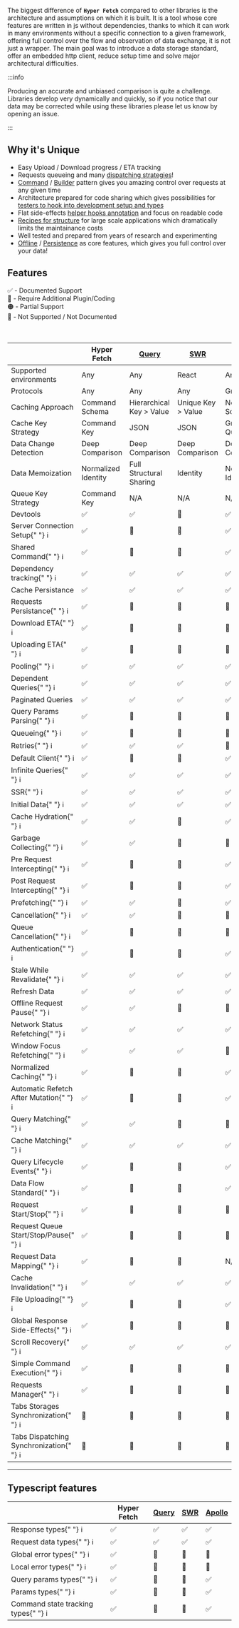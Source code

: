 
The biggest difference of **`Hyper Fetch`** compared to other libraries is the architecture and assumptions on which it
is built. It is a tool whose core features are written in js without dependencies, thanks to which it can work in many
environments without a specific connection to a given framework, offering full control over the flow and observation of
data exchange, it is not just a wrapper. The main goal was to introduce a data storage standard, offer an embedded http
client, reduce setup time and solve major architectural difficulties.

:::info

Producing an accurate and unbiased comparison is quite a challenge. Libraries develop very dynamically and quickly, so
if you notice that our data may be corrected while using these libraries please let us know by opening an issue.

:::

## Why it's Unique

- Easy Upload / Download progress / ETA tracking
- Requests queueing and many [dispatching strategies](/docs/Architecture/Dispatcher#dispatching-modes)!
- [Command](/docs/Architecture/Command) / [Builder](/docs/Architecture/Builder) pattern gives you amazing control over
  requests at any given time
- Architecture prepared for code sharing which gives possibilities for
  [testers to hook into development setup and types](/docs/Getting%20Started/Testing)
- Flat side-effects [helper hooks annotation](/docs/React/Overview#helper-hooks) and focus on readable code
- [Recipes for structure](/docs/Getting%20Started/Development#structure) for large scale applications which dramatically
  limits the maintainance costs
- Well tested and prepared from years of research and experimenting
- [Offline](/guides/Advanced/Offline) / [Persistence](/guides/Advanced/Persistence) as core features, which gives you
  full control over your data!

## Features

<div>✅ - Documented Support</div>
<div>🔵 - Require Additional Plugin/Coding</div>
<div>🟠 - Partial Support</div>
<div>🔴 - Not Supported / Not Documented</div>

<br />
<br />

<div className="comparison-table">
  <table>
    <thead>
      <tr>
        <th></th>
        <th>Hyper Fetch</th>
        <th>
          <a href="https://tanstack.com/query/v4/?from=reactQueryV3&original=https://react-query-v3.tanstack.com/">
            Query
          </a>
        </th>
        <th>
          <a href="https://swr.vercel.app/">SWR</a>
        </th>
        <th>
          <a href="https://www.apollographql.com/docs/react/">Apollo</a>
        </th>
      </tr>
    </thead>
    <tbody>
      <tr>
        <td>Supported environments</td>
        <td>Any</td>
        <td>Any</td>
        <td>React</td>
        <td>Any</td>
      </tr>
      <tr>
        <td>Protocols</td>
        <td>Any</td>
        <td>Any</td>
        <td>Any</td>
        <td>GraphQL</td>
      </tr>
      <tr>
        <td>Caching Approach</td>
        <td>Command Schema</td>
        <td>Hierarchical Key > Value</td>
        <td>Unique Key > Value</td>
        <td>Normalized Schema</td>
      </tr>
      <tr>
        <td>Cache Key Strategy</td>
        <td>Command Key</td>
        <td>JSON</td>
        <td>JSON</td>
        <td>GraphQL Query</td>
      </tr>
      <tr>
        <td>Data Change Detection</td>
        <td>Deep Comparison</td>
        <td>Deep Comparison</td>
        <td>Deep Comparison</td>
        <td>Deep Comparison</td>
      </tr>
      <tr>
        <td>Data Memoization</td>
        <td>Normalized Identity</td>
        <td>Full Structural Sharing</td>
        <td>Identity</td>
        <td>Normalized Identity</td>
      </tr>
      <tr>
        <td>Queue Key Strategy</td>
        <td>Command Key</td>
        <td>N/A</td>
        <td>N/A</td>
        <td>N/A</td>
      </tr>
      <tr>
        <td>Devtools</td>
        <td>✅</td>
        <td>✅</td>
        <td>🔵</td>
        <td>✅</td>
      </tr>
      <tr>
        <td>
          Server Connection Setup{" "}
          <Tippy content="Being able to prepare global setup for server connection">
            <span>ℹ️</span>
          </Tippy>
        </td>
        <td>✅</td>
        <td>🔵</td>
        <td>🔵</td>
        <td>✅</td>
      </tr>
      <tr>
        <td>
          Shared Command{" "}
          <Tippy content="Being able to prepare commands to be reused in the application">
            <span>ℹ️</span>
          </Tippy>
        </td>
        <td>✅</td>
        <td>🔵</td>
        <td>🔵</td>
        <td>✅</td>
      </tr>
      <tr>
        <td>
          Dependency tracking{" "}
          <Tippy content="It allows to limit rerendering only to the dependent key changes">
            <span>ℹ️</span>
          </Tippy>
        </td>
        <td>✅</td>
        <td>✅</td>
        <td>✅</td>
        <td>✅</td>
      </tr>
      <tr>
        <td>Cache Persistance</td>
        <td>✅</td>
        <td>✅</td>
        <td>✅</td>
        <td>✅</td>
      </tr>
      <tr>
        <td>
          Requests Persistance{" "}
          <Tippy content="Possibility to keep data prepared for request in persistent storage and resend it on new session">
            <span>ℹ️</span>
          </Tippy>
        </td>
        <td>✅</td>
        <td>🔴</td>
        <td>🔴</td>
        <td>🔴</td>
      </tr>
      <tr>
        <td>
          Download ETA{" "}
          <Tippy content="Tracking of the download progress to being able to access size left and time ETA">
            <span>ℹ️</span>
          </Tippy>
        </td>
        <td>✅ </td>
        <td>🔵</td>
        <td>🔵</td>
        <td>🔵</td>
      </tr>
      <tr>
        <td>
          Uploading ETA{" "}
          <Tippy content="Tracking of the upload progress to being able to access size left and time ETA">
            <span>ℹ️</span>
          </Tippy>
        </td>
        <td>✅</td>
        <td>🔵</td>
        <td>🔵</td>
        <td>🔵</td>
      </tr>
      <tr>
        <td>
          Pooling{" "}
          <Tippy content="Fetch new data at interval">
            <span>ℹ️</span>
          </Tippy>
        </td>
        <td>✅</td>
        <td>✅</td>
        <td>✅</td>
        <td>✅</td>
      </tr>
      <tr>
        <td>
          Dependent Queries{" "}
          <Tippy content="Being able to hold on one request until another is finished">
            <span>ℹ️</span>
          </Tippy>
        </td>
        <td>✅</td>
        <td>✅</td>
        <td>✅</td>
        <td>✅</td>
      </tr>
      <tr>
        <td>Paginated Queries</td>
        <td>✅</td>
        <td>✅</td>
        <td>✅</td>
        <td>✅</td>
      </tr>
      <tr>
        <td>
          Query Params Parsing{" "}
          <Tippy content="Built-in query parsing from object or string">
            <span>ℹ️</span>
          </Tippy>
        </td>
        <td>✅</td>
        <td>🔵</td>
        <td>🔵</td>
        <td>🔵</td>
      </tr>
      <tr>
        <td>
          Queueing{" "}
          <Tippy content="Allows to group requests in queues and control sending process">
            <span>ℹ️</span>
          </Tippy>
        </td>
        <td>✅</td>
        <td>🔴</td>
        <td>🔴</td>
        <td>🔴</td>
      </tr>
      <tr>
        <td>
          Retries{" "}
          <Tippy content="When request fails try again to trigger it">
            <span>ℹ️</span>
          </Tippy>
        </td>
        <td>✅</td>
        <td>✅</td>
        <td>✅</td>
        <td>🔵</td>
      </tr>
      <tr>
        <td>
          Default Client{" "}
          <Tippy content="Library includes prepared client for requesting">
            <span>ℹ️</span>
          </Tippy>
        </td>
        <td>✅</td>
        <td>🔴</td>
        <td>🔴</td>
        <td>✅</td>
      </tr>
      <tr>
        <td>
          Infinite Queries{" "}
          <Tippy content="When we want to dynamicaly 'load more' content on the list">
            <span>ℹ️</span>
          </Tippy>
        </td>
        <td>✅</td>
        <td>✅</td>
        <td>✅</td>
        <td>✅</td>
      </tr>
      <tr>
        <td>
          SSR{" "}
          <Tippy content="Server Side Rendering">
            <span>ℹ️</span>
          </Tippy>
        </td>
        <td>✅</td>
        <td>✅</td>
        <td>✅</td>
        <td>✅</td>
      </tr>
      <tr>
        <td>
          Initial Data{" "}
          <Tippy content="Initialize with prepared placeholder data">
            <span>ℹ️</span>
          </Tippy>
        </td>
        <td>✅</td>
        <td>✅</td>
        <td>✅</td>
        <td>✅</td>
      </tr>
      <tr>
        <td>
          Cache Hydration{" "}
          <Tippy content="Allows to hydrate cache storage with data from other sources">
            <span>ℹ️</span>
          </Tippy>
        </td>
        <td>✅ </td>
        <td>✅ </td>
        <td>🔴</td>
        <td>✅</td>
      </tr>
      <tr>
        <td>
          Garbage Collecting{" "}
          <Tippy content="Stale data gets removed from memory">
            <span>ℹ️</span>
          </Tippy>
        </td>
        <td>✅</td>
        <td>✅</td>
        <td>🔴</td>
        <td>🔴</td>
      </tr>
      <tr>
        <td>
          Pre Request Intercepting{" "}
          <Tippy content="Intercept and modify every request before being triggered">
            <span>ℹ️</span>
          </Tippy>
        </td>
        <td>✅</td>
        <td>🔵</td>
        <td>🔵</td>
        <td>✅</td>
      </tr>
      <tr>
        <td>
          Post Request Intercepting{" "}
          <Tippy content="Intercept and modify every response before being saved and emitted">
            <span>ℹ️</span>
          </Tippy>
        </td>
        <td>✅</td>
        <td>🔵</td>
        <td>🔵</td>
        <td>✅</td>
      </tr>
      <tr>
        <td>
          Prefetching{" "}
          <Tippy content="Prefetch your data before your components being mounted">
            <span>ℹ️</span>
          </Tippy>
        </td>
        <td>✅</td>
        <td>✅</td>
        <td>🔵</td>
        <td>✅</td>
      </tr>
      <tr>
        <td>
          Cancellation{" "}
          <Tippy content="Cancel ongoing request">
            <span>ℹ️</span>
          </Tippy>
        </td>
        <td>✅</td>
        <td>✅</td>
        <td>🔴</td>
        <td>🔴</td>
      </tr>
      <tr>
        <td>
          Queue Cancellation{" "}
          <Tippy content="Cancel group of ongoing requests by their queue key">
            <span>ℹ️</span>
          </Tippy>
        </td>
        <td>✅</td>
        <td>🔴</td>
        <td>🔴</td>
        <td>🔴</td>
      </tr>
      <tr>
        <td>
          Authentication{" "}
          <Tippy content="Has built-in solutions for authentication like intercepting and possibilities to turn on/off">
            <span>ℹ️</span>
          </Tippy>
        </td>
        <td>✅</td>
        <td>🔵</td>
        <td>🔵</td>
        <td>✅</td>
      </tr>
      <tr>
        <td>
          Stale While Revalidate{" "}
          <Tippy content="Load cache data and refresh it in background">
            <span>ℹ️</span>
          </Tippy>
        </td>
        <td>✅</td>
        <td>✅</td>
        <td>✅</td>
        <td>✅</td>
      </tr>
      <tr>
        <td>Refresh Data</td>
        <td>✅</td>
        <td>✅</td>
        <td>✅</td>
        <td>✅</td>
      </tr>
      <tr>
        <td>
          Offline Request Pause{" "}
          <Tippy content="When app goes offline, it waits until connection is back and retries paused requests">
            <span>ℹ️</span>
          </Tippy>
        </td>
        <td>✅</td>
        <td>✅</td>
        <td>🔴</td>
        <td>🔴</td>
      </tr>
      <tr>
        <td>
          Network Status Refetching{" "}
          <Tippy content="Trigger refetch when your app goes online">
            <span>ℹ️</span>
          </Tippy>
        </td>
        <td>✅</td>
        <td>✅</td>
        <td>✅</td>
        <td>✅</td>
      </tr>
      <tr>
        <td>
          Window Focus Refetching{" "}
          <Tippy content="Trigger refetch when you switch tabs or windows">
            <span>ℹ️</span>
          </Tippy>
        </td>
        <td>✅</td>
        <td>✅</td>
        <td>✅</td>
        <td>🔴</td>
      </tr>
      <tr>
        <td>
          Normalized Caching{" "}
          <Tippy content="Storing cached data in flat architecture to prevent duplication">
            <span>ℹ️</span>
          </Tippy>
        </td>
        <td>✅</td>
        <td>🔴</td>
        <td>🔴</td>
        <td>✅</td>
      </tr>
      <tr>
        <td>
          Automatic Refetch After Mutation{" "}
          <Tippy content="Refresh cache data once you post mutation request">
            <span>ℹ️</span>
          </Tippy>
        </td>
        <td>✅</td>
        <td>🔵</td>
        <td>🔵</td>
        <td>✅</td>
      </tr>
      <tr>
        <td>
          Query Matching{" "}
          <Tippy content="Make operations on queued queries by their keys - you can cancel, stop or delete them from queue.">
            <span>ℹ️</span>
          </Tippy>
        </td>
        <td>✅</td>
        <td>✅</td>
        <td>🔴</td>
        <td>🔴</td>
      </tr>
      <tr>
        <td>
          Cache Matching{" "}
          <Tippy content="Make operations on queries by their keys. Refetch groups of requests with partial names/regex or full keys.">
            <span>ℹ️</span>
          </Tippy>
        </td>
        <td>✅</td>
        <td>✅</td>
        <td>✅</td>
        <td>✅</td>
      </tr>
      <tr>
        <td>
          Query Lifecycle Events{" "}
          <Tippy content="Receive every lifecycle response from any requests. Request start, progress, response start, sucess, error, finished.">
            <span>ℹ️</span>
          </Tippy>
        </td>
        <td>✅</td>
        <td>🔴</td>
        <td>🔴</td>
        <td>✅</td>
      </tr>
      <tr>
        <td>
          Data Flow Standard{" "}
          <Tippy content="Having a standard for data exchange and for easy reading/dumping">
            <span>ℹ️</span>
          </Tippy>
        </td>
        <td>✅</td>
        <td>🔴</td>
        <td>🔴</td>
        <td>✅</td>
      </tr>
      <tr>
        <td>
          Request Start/Stop{" "}
          <Tippy content="Possibility to control particular request in queue.">
            <span>ℹ️</span>
          </Tippy>
        </td>
        <td>✅</td>
        <td>🔴</td>
        <td>🔴</td>
        <td>🔴</td>
      </tr>
      <tr>
        <td>
          Request Queue Start/Stop/Pause{" "}
          <Tippy content="Possibility to control all requests in queue.">
            <span>ℹ️</span>
          </Tippy>
        </td>
        <td>✅</td>
        <td>🔴</td>
        <td>🔴</td>
        <td>🔴</td>
      </tr>
      <tr>
        <td>
          Request Data Mapping{" "}
          <Tippy content="Before we send a request we can map the data it's transfering to different format before it gets to server">
            <span>ℹ️</span>
          </Tippy>
        </td>
        <td>✅</td>
        <td>🔵</td>
        <td>🔵</td>
        <td>N/A</td>
      </tr>
      <tr>
        <td>
          Cache Invalidation{" "}
          <Tippy content="Invalidate cache data to refetch it.">
            <span>ℹ️</span>
          </Tippy>
        </td>
        <td>✅</td>
        <td>✅</td>
        <td>✅</td>
        <td>✅</td>
      </tr>
      <tr>
        <td>
          File Uploading{" "}
          <Tippy content="File upload with built in client">
            <span>ℹ️</span>
          </Tippy>
        </td>
        <td>✅</td>
        <td>🔵</td>
        <td>🔵</td>
        <td>✅</td>
      </tr>
      <tr>
        <td>
          Global Response Side-Effects{" "}
          <Tippy content="We can hook global listeners for particular request to listen and trigger side effects while it's being send">
            <span>ℹ️</span>
          </Tippy>
        </td>
        <td>✅</td>
        <td>🔴</td>
        <td>🔴</td>
        <td>🔴</td>
      </tr>
      <tr>
        <td>
          Scroll Recovery{" "}
          <Tippy content="Going back to previous cache will restore scroll as data will be immidietly shown to the user.">
            <span>ℹ️</span>
          </Tippy>
        </td>
        <td>✅</td>
        <td>✅</td>
        <td>✅</td>
        <td>✅</td>
      </tr>
      <tr>
        <td>
          Simple Command Execution{" "}
          <Tippy content="Possibility to trigger requests commands">
            <span>ℹ️</span>
          </Tippy>
        </td>
        <td>✅</td>
        <td>🔴</td>
        <td>🔴</td>
        <td>🔴</td>
      </tr>
      <tr>
        <td>
          Requests Manager{" "}
          <Tippy content="Possibility to show requests being uploaded in whole system. Working like uploading managers, but much more advanced.">
            <span>ℹ️</span>
          </Tippy>
        </td>
        <td>✅</td>
        <td>🔴</td>
        <td>🔴</td>
        <td>🔴</td>
      </tr>
      <tr>
        <td>
          Tabs Storages Synchronization{" "}
          <Tippy content="Being able to synchronize tabs data">
            <span>ℹ️</span>
          </Tippy>
        </td>
        <td>🔴</td>
        <td>🔴</td>
        <td>🔴</td>
        <td>🔴</td>
      </tr>
      <tr>
        <td>
          Tabs Dispatching Synchronization{" "}
          <Tippy content="Being able to synchronize queries queues between tabs which is required to present full persistance in browser">
            <span>ℹ️</span>
          </Tippy>
        </td>
        <td>🔴</td>
        <td>🔴</td>
        <td>🔴</td>
        <td>🔴</td>
      </tr>
    </tbody>
  </table>
</div>

---

## Typescript features

<div className="comparison-table">
  <table>
    <thead>
      <tr>
        <th></th>
        <th>Hyper Fetch</th>
        <th>
          <a href="https://tanstack.com/query/v4/?from=reactQueryV3&original=https://react-query-v3.tanstack.com/">
            Query
          </a>
        </th>
        <th>
          <a href="https://swr.vercel.app/">SWR</a>
        </th>
        <th>
          <a href="https://www.apollographql.com/docs/react/">Apollo</a>
        </th>
      </tr>
    </thead>
    <tbody>
      <tr>
        <td>
          Response types{" "}
          <Tippy content="What data type you expect to receive from server">
            <span>ℹ️</span>
          </Tippy>
        </td>
        <td>✅</td>
        <td>✅</td>
        <td>✅</td>
        <td>✅</td>
      </tr>
      <tr>
        <td>
          Request data types{" "}
          <Tippy content="Pass the type to specify the data schema to be send">
            <span>ℹ️</span>
          </Tippy>
        </td>
        <td>✅</td>
        <td>✅</td>
        <td>✅</td>
        <td>✅</td>
      </tr>
      <tr>
        <td>
          Global error types{" "}
          <Tippy content="Specify possible error responses for all requests in the system">
            <span>ℹ️</span>
          </Tippy>
        </td>
        <td>✅</td>
        <td>🔴</td>
        <td>🔴</td>
        <td>🔴</td>
      </tr>
      <tr>
        <td>
          Local error types{" "}
          <Tippy content="Being able to specify particular endpoint errors apart from global error type">
            <span>ℹ️</span>
          </Tippy>
        </td>
        <td>✅</td>
        <td>🔴</td>
        <td>🔴</td>
        <td>🔴</td>
      </tr>
      <tr>
        <td>
          Query params types{" "}
          <Tippy content="Being able to pass type checking for endpoint query params">
            <span>ℹ️</span>
          </Tippy>
        </td>
        <td>✅</td>
        <td>🔴</td>
        <td>🔴</td>
        <td>✅</td>
      </tr>
      <tr>
        <td>
          Params types{" "}
          <Tippy content="Being able to automaticaly track the record of endpoint string">
            <span>ℹ️</span>
          </Tippy>
        </td>
        <td>✅</td>
        <td>🔴</td>
        <td>🔴</td>
        <td>✅</td>
      </tr>
      <tr>
        <td>
          Command state tracking types{" "}
          <Tippy content="Types to check if you already set the data/params/query params on given command to prevent data corruption">
            <span>ℹ️</span>
          </Tippy>
        </td>
        <td>✅</td>
        <td>🔴</td>
        <td>🔴</td>
        <td>✅</td>
      </tr>
    </tbody>
  </table>
</div>
